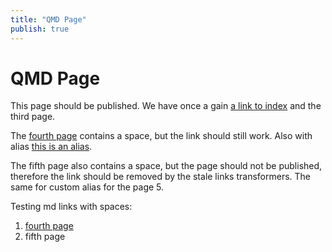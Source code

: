 ```yaml
---
title: "QMD Page"
publish: true
---
```


# QMD Page

This page should be published. We have once a gain [a link to index](index.qmd) and the third page.

The [fourth page](fourth%20page.qmd) contains a space, but the link should still work. Also with alias [this is an alias](fourth%20page.qmd).

The fifth page also contains a space, but the page should not be published, therefore the link should be removed by the stale links transformers. The same for custom alias for the page 5.

Testing md links with spaces:

1. [fourth page](fourth%20page.qmd)
2. fifth page
